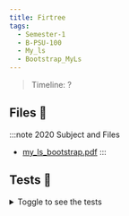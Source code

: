 ```yaml
---
title: Firtree
tags:
  - Semester-1
  - B-PSU-100
  - My_ls
  - Bootstrap_MyLs
---
```

> Timeline: ?


## Files 📂

:::note 2020 Subject and Files
- [my_ls_bootstrap.pdf](https://github.com/Studio-17/Epitech-Subjects/raw/main/Semester-1/B-PSU-100/My_ls/Bootstrap_MyLs/my_ls_bootstrap.pdf)
:::

## Tests 🤖
<details>
  <summary>Toggle to see the tests</summary>
  <div>
Yo
  </div>
</details>

